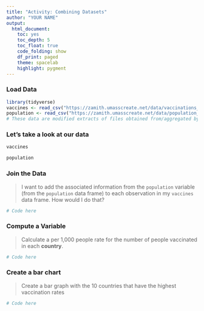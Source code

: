 ```yaml
---
title: "Activity: Combining Datasets"
author: "YOUR NAME"
output:
  html_document:
    toc: yes
    toc_depth: 5
    toc_float: true
    code_folding: show
    df_print: paged
    theme: spacelab
    highlight: pygment
---
```


### Load Data

```r
library(tidyverse)
vaccines <- read_csv("https://zamith.umasscreate.net/data/vaccinations_by_country_20210311.csv")
population <- read_csv("https://zamith.umasscreate.net/data/population_by_country_20210311.csv")
# These data are modified extracts of files obtained from/aggregated by SociePy (see: https://github.com/sociepy/covid19-vaccination-subnational)
```

### Let's take a look at our data

```r
vaccines
```

```r
population
```

### Join the Data

> I want to add the associated information from the `population` variable (from the `population` data frame) to each observation in my `vaccines` data frame. How would I do that?

```r
# Code here
```

### Compute a Variable

> Calculate a per 1,000 people rate for the number of people vaccinated in each **country**.

```r
# Code here
```

### Create a bar chart

> Create a bar graph with the 10 countries that have the highest vaccination rates

```r
# Code here
```
